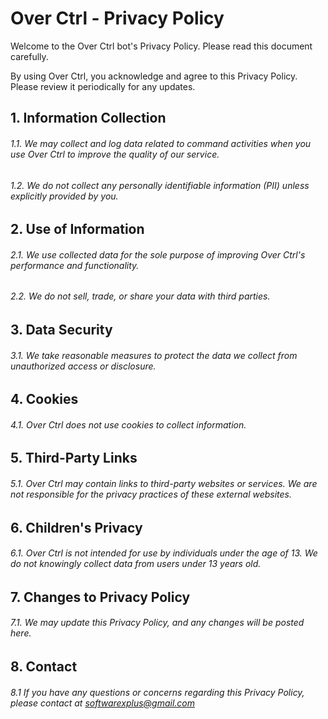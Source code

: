 # Over Ctrl - Privacy Policy

Welcome to the Over Ctrl bot's Privacy Policy. Please read this document carefully.

By using Over Ctrl, you acknowledge and agree to this Privacy Policy. Please review it periodically for any updates.

## 1. Information Collection

###### 1.1. We may collect and log data related to command activities when you use Over Ctrl to improve the quality of our service.

###### 1.2. We do not collect any personally identifiable information (PII) unless explicitly provided by you.

## 2. Use of Information

###### 2.1. We use collected data for the sole purpose of improving Over Ctrl's performance and functionality.

###### 2.2. We do not sell, trade, or share your data with third parties.

## 3. Data Security

###### 3.1. We take reasonable measures to protect the data we collect from unauthorized access or disclosure.

## 4. Cookies

###### 4.1. Over Ctrl does not use cookies to collect information.

## 5. Third-Party Links

###### 5.1. Over Ctrl may contain links to third-party websites or services. We are not responsible for the privacy practices of these external websites.

## 6. Children's Privacy

###### 6.1. Over Ctrl is not intended for use by individuals under the age of 13. We do not knowingly collect data from users under 13 years old.

## 7. Changes to Privacy Policy

###### 7.1. We may update this Privacy Policy, and any changes will be posted here.

## 8. Contact

###### 8.1 If you have any questions or concerns regarding this Privacy Policy, please contact at softwarexplus@gmail.com
